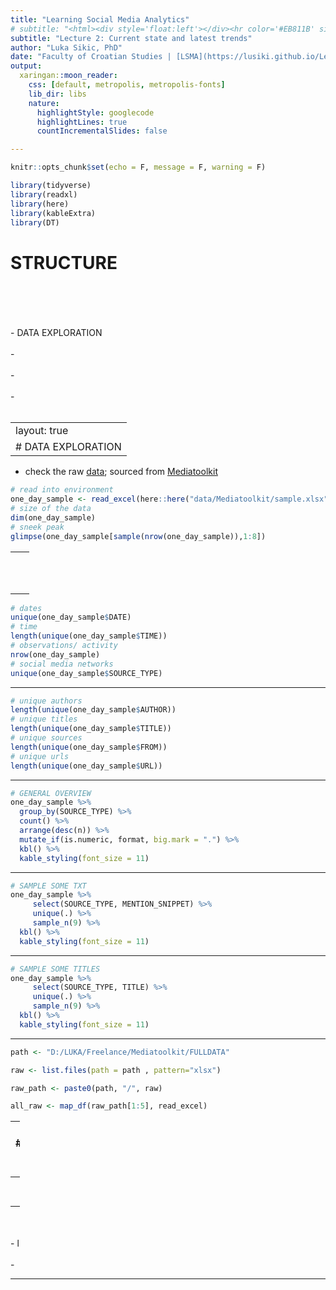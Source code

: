 ```yaml
---
title: "Learning Social Media Analytics"
# subtitle: "<html><div style='float:left'></div><hr color='#EB811B' size=1px width=796px></html>"
subtitle: "Lecture 2: Current state and latest trends"
author: "Luka Sikic, PhD"
date: "Faculty of Croatian Studies | [LSMA](https://lusiki.github.io/Learning-Social-Media-Analytics/)" #"`r format(Sys.time(), '%d %B %Y')`"
output:
  xaringan::moon_reader:
    css: [default, metropolis, metropolis-fonts] 
    lib_dir: libs
    nature:
      highlightStyle: googlecode
      highlightLines: true
      countIncrementalSlides: false

---
```




```r
knitr::opts_chunk$set(echo = F, message = F, warning = F)
```


```r
library(tidyverse)
library(readxl)
library(here)
library(kableExtra)
library(DT)
```


# STRUCTURE
<br>
<br>
<br>
<br>
- DATA EXPLORATION
<br>
<br>
- 
<br>
<br>
- 
<br>
<br>
- 
<br>
<br>

---
layout: true
# DATA EXPLORATION
---

- check the raw [data](https://github.com/lusiki/Learning-Social-Media-Analytics/blob/main/data/Mediatoolkit/sample.xlsx); sourced from [Mediatoolkit](https://www.mediatoolkit.com/)



```r
# read into environment
one_day_sample <- read_excel(here::here("data/Mediatoolkit/sample.xlsx"))
# size of the data
dim(one_day_sample)
# sneek peak
glimpse(one_day_sample[sample(nrow(one_day_sample)),1:8])

```

---
<br>
<br>
<br>
```r
# other variables
names(one_day_sample)
```

---

```r
# dates
unique(one_day_sample$DATE)
# time
length(unique(one_day_sample$TIME))
# observations/ activity
nrow(one_day_sample)
# social media networks
unique(one_day_sample$SOURCE_TYPE)


```

---


```r
# unique authors
length(unique(one_day_sample$AUTHOR))
# unique titles
length(unique(one_day_sample$TITLE))
# unique sources
length(unique(one_day_sample$FROM))
# unique urls
length(unique(one_day_sample$URL))
```

---

```r
# GENERAL OVERVIEW
one_day_sample %>%
  group_by(SOURCE_TYPE) %>%
  count() %>%
  arrange(desc(n)) %>%
  mutate_if(is.numeric, format, big.mark = ".") %>%
  kbl() %>%
  kable_styling(font_size = 11)
```

---

```r
# SAMPLE SOME TXT
one_day_sample %>%
     select(SOURCE_TYPE, MENTION_SNIPPET) %>%
     unique(.) %>%  
     sample_n(9) %>%
  kbl() %>%
  kable_styling(font_size = 11)
```


---

```r
# SAMPLE SOME TITLES
one_day_sample %>%
     select(SOURCE_TYPE, TITLE) %>%
     unique(.) %>%  
     sample_n(9) %>%
  kbl() %>%
  kable_styling(font_size = 11)
```


---








```r

path <- "D:/LUKA/Freelance/Mediatoolkit/FULLDATA"

raw <- list.files(path = path , pattern="xlsx")

raw_path <- paste0(path, "/", raw)

all_raw <- map_df(raw_path[1:5], read_excel)
```




---
<br>
#### 
<br>
<br>
<br>
-
<br>
<br>
- 
<br>
<br>
- l
<br>
<br>
-

---